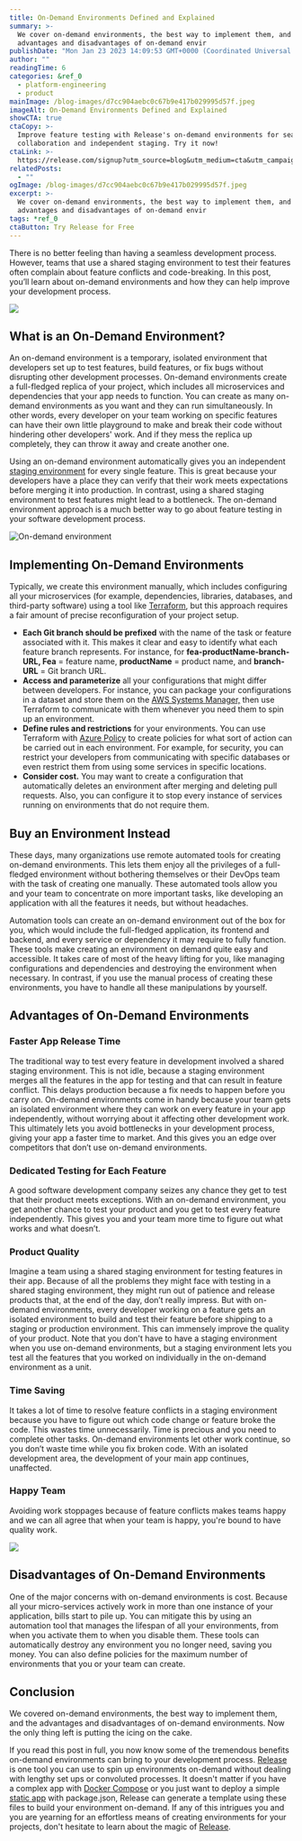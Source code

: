 ```yaml
---
title: On-Demand Environments Defined and Explained
summary: >-
  We cover on-demand environments, the best way to implement them, and the
  advantages and disadvantages of on-demand envir
publishDate: "Mon Jan 23 2023 14:09:53 GMT+0000 (Coordinated Universal Time)"
author: ""
readingTime: 6
categories: &ref_0
  - platform-engineering
  - product
mainImage: /blog-images/d7cc904aebc0c67b9e417b029995d57f.jpeg
imageAlt: On-Demand Environments Defined and Explained
showCTA: true
ctaCopy: >-
  Improve feature testing with Release's on-demand environments for seamless
  collaboration and independent staging. Try it now!
ctaLink: >-
  https://release.com/signup?utm_source=blog&utm_medium=cta&utm_campaign=blog-cta&utm_content=on-demand-environments-defined-and-explained
relatedPosts:
  - ""
ogImage: /blog-images/d7cc904aebc0c67b9e417b029995d57f.jpeg
excerpt: >-
  We cover on-demand environments, the best way to implement them, and the
  advantages and disadvantages of on-demand envir
tags: *ref_0
ctaButton: Try Release for Free
---
```


There is no better feeling than having a seamless development process. However, teams that use a shared staging environment to test their features often complain about feature conflicts and code-breaking. In this post, you’ll learn about on-demand environments and how they can help improve your development process.

![](/blog-images/fefc582df66e8014144f0be8412dbff2.png)

## **What is an On-Demand Environment?** 

An on-demand environment is a temporary, isolated environment that developers set up to test features, build features, or fix bugs without disrupting other development processes. On-demand environments create a full-fledged replica of your project, which includes all microservices and dependencies that your app needs to function. You can create as many on-demand environments as you want and they can run simultaneously. In other words, every developer on your team working on specific features can have their own little playground to make and break their code without hindering other developers' work. And if they mess the replica up completely, they can throw it away and create another one.

Using an on-demand environment automatically gives you an independent [staging environment](https://releasehub.com/staging-environments) for every single feature. This is great because your developers have a place they can verify that their work meets expectations before merging it into production. In contrast, using a shared staging environment to test features might lead to a bottleneck. The on-demand environment approach is a much better way to go about feature testing in your software development process.

![On-demand environment](/blog-images/e4805408c84441f7f99b3ec3b63b10f1.jpeg)

## **Implementing On-Demand Environments**

Typically, we create this environment manually, which includes configuring all your microservices (for example, dependencies, libraries, databases, and third-party software) using a tool like [Terraform](https://www.terraform.io/), but this approach requires a fair amount of precise reconfiguration of your project setup.

- **Each Git branch should be prefixed** with the name of the task or feature associated with it. This makes it clear and easy to identify what each feature branch represents. For instance, for **fea-productName-branch-URL, Fea** \= feature name, **productName** = product name, and **branch-URL** = Git branch URL.
- **Access and parameterize** all your configurations that might differ between developers. For instance, you can package your configurations in a dataset and store them on the [AWS Systems Manager,](https://aws.amazon.com/systems-manager/) then use Terraform to communicate with them whenever you need them to spin up an environment.
- **Define rules and restrictions** for your environments. You can use Terraform with [Azure Policy](https://learn.microsoft.com/en-us/azure/governance/policy/overview) to create policies for what sort of action can be carried out in each environment. For example, for security, you can restrict your developers from communicating with specific databases or even restrict them from using some services in specific locations.
- **Consider cost.** You may want to create a configuration that automatically deletes an environment after merging and deleting pull requests. Also, you can configure it to stop every instance of services running on environments that do not require them.

## **Buy an Environment Instead**

These days, many organizations use remote automated tools for creating on-demand environments. This lets them enjoy all the privileges of a full-fledged environment without bothering themselves or their DevOps team with the task of creating one manually. These automated tools allow you and your team to concentrate on more important tasks, like developing an application with all the features it needs, but without headaches.

Automation tools can create an on-demand environment out of the box for you, which would include the full-fledged application, its frontend and backend, and every service or dependency it may require to fully function. These tools make creating an environment on demand quite easy and accessible. It takes care of most of the heavy lifting for you, like managing configurations and dependencies and destroying the environment when necessary. In contrast, if you use the manual process of creating these environments, you have to handle all these manipulations by yourself.

## **Advantages of On-Demand Environments**

### **Faster App Release Time**

The traditional way to test every feature in development involved a shared staging environment. This is not idle, because a staging environment merges all the features in the app for testing and that can result in feature conflict. This delays production because a fix needs to happen before you carry on. On-demand environments come in handy because your team gets an isolated environment where they can work on every feature in your app independently, without worrying about it affecting other development work. This ultimately lets you avoid bottlenecks in your development process, giving your app a faster time to market. And this gives you an edge over competitors that don’t use on-demand environments.

### **Dedicated Testing for Each Feature**

A good software development company seizes any chance they get to test that their product meets exceptions. With an on-demand environment, you get another chance to test your product and you get to test every feature independently. This gives you and your team more time to figure out what works and what doesn’t.

### **Product Quality**

Imagine a team using a shared staging environment for testing features in their app. Because of all the problems they might face with testing in a shared staging environment, they might run out of patience and release products that, at the end of the day, don’t really impress. But with on-demand environments, every developer working on a feature gets an isolated environment to build and test their feature before shipping to a staging or production environment. This can immensely improve the quality of your product. Note that you don't have to have a staging environment when you use on-demand environments, but a staging environment lets you test all the features that you worked on individually in the on-demand environment as a unit.

### **Time Saving**

It takes a lot of time to resolve feature conflicts in a staging environment because you have to figure out which code change or feature broke the code. This wastes time unnecessarily. Time is precious and you need to complete other tasks. On-demand environments let other work continue, so you don’t waste time while you fix broken code. With an isolated development area, the development of your main app continues, unaffected.

### **Happy Team**

Avoiding work stoppages because of feature conflicts makes teams happy and we can all agree that when your team is happy, you're bound to have quality work.

![](/blog-images/087fdf64fb6fd421d4a70b7883ab56b8.png)

## **Disadvantages of On-Demand Environments**

One of the major concerns with on-demand environments is cost. Because all your micro-services actively work in more than one instance of your application, bills start to pile up. You can mitigate this by using an automation tool that manages the lifespan of all your environments, from when you activate them to when you disable them. These tools can automatically destroy any environment you no longer need, saving you money. You can also define policies for the maximum number of environments that you or your team can create.

## **Conclusion** 

We covered on-demand environments, the best way to implement them, and the advantages and disadvantages of on-demand environments. Now the only thing left is putting the icing on the cake.

If you read this post in full, you now know some of the tremendous benefits on-demand environments can bring to your development process. [Release](https://releasehub.com/ebook/the-complete-guide-to-automated-software-environments) is one tool you can use to spin up environments on-demand without dealing with lengthy set ups or convoluted processes. It doesn't matter if you have a complex app with [Docker Compose](https://docs.docker.com/compose/) or you just want to deploy a simple [static app](https://docs.releasehub.com/reference-documentation/static-service-deployment) with package.json, Release can generate a template using these files to build your environment on-demand. If any of this intrigues you and you are yearning for an effortless means of creating environments for your projects, don't hesitate to learn about the magic of [Release](https://releasehub.com/ebook/the-complete-guide-to-automated-software-environments).
